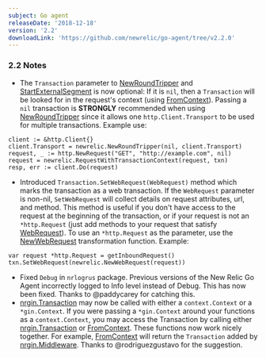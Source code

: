 ```yaml
---
subject: Go agent
releaseDate: '2018-12-18'
version: '2.2'
downloadLink: 'https://github.com/newrelic/go-agent/tree/v2.2.0'
---
```


### 2.2 Notes

* The `Transaction` parameter to [NewRoundTripper](https://godoc.org/github.com/newrelic/go-agent#NewRoundTripper) and [StartExternalSegment](https://godoc.org/github.com/newrelic/go-agent#StartExternalSegment) is now optional: If it is `nil`, then a `Transaction` will be looked for in the request's context (using [FromContext](https://godoc.org/github.com/newrelic/go-agent#FromContext)). Passing a `nil` transaction is **STRONGLY** recommended when using [NewRoundTripper](https://godoc.org/github.com/newrelic/go-agent#NewRoundTripper) since it allows one `http.Client.Transport` to be used for multiple transactions. Example use:

```
client := &http.Client{}
client.Transport = newrelic.NewRoundTripper(nil, client.Transport)
request, _ := http.NewRequest("GET", "http://example.com", nil)
request = newrelic.RequestWithTransactionContext(request, txn)
resp, err := client.Do(request)
```

* Introduced `Transaction.SetWebRequest(WebRequest)` method which marks the transaction as a web transaction. If the `WebRequest` parameter is non-nil, `SetWebRequest` will collect details on request attributes, url, and method. This method is useful if you don't have access to the request at the beginning of the transaction, or if your request is not an `*http.Request` (just add methods to your request that satisfy [WebRequest](https://godoc.org/github.com/newrelic/go-agent#WebRequest)). To use an `*http.Request` as the parameter, use the [NewWebRequest](https://godoc.org/github.com/newrelic/go-agent#NewWebRequest) transformation function. Example:

```
var request *http.Request = getInboundRequest()
txn.SetWebRequest(newrelic.NewWebRequest(request))
```

* Fixed `Debug` in `nrlogrus` package. Previous versions of the New Relic Go Agent incorrectly logged to Info level instead of Debug. This has now been fixed. Thanks to @paddycarey for catching this.
* [nrgin.Transaction](https://godoc.org/github.com/newrelic/go-agent/_integrations/nrgin/v1#Transaction) may now be called with either a `context.Context` or a `*gin.Context`. If you were passing a `*gin.Context` around your functions as a `context.Context`, you may access the Transaction by calling either [nrgin.Transaction](https://godoc.org/github.com/newrelic/go-agent/_integrations/nrgin/v1#Transaction) or [FromContext](https://godoc.org/github.com/newrelic/go-agent#FromContext). These functions now work nicely together. For example, [FromContext](https://godoc.org/github.com/newrelic/go-agent#FromContext) will return the `Transaction` added by [nrgin.Middleware](https://godoc.org/github.com/newrelic/go-agent/_integrations/nrgin/v1#Middleware). Thanks to @rodriguezgustavo for the suggestion.
